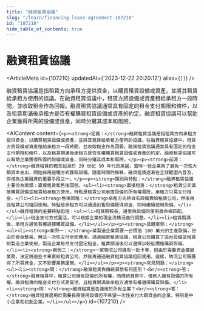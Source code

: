 ```yaml
---
title: "融資租賃協議"
slug: "/learn/financing-lease-agreement-107210"
id: "107210"
hide_table_of_contents: true
---
```



# 融資租賃協議

<ArticleMeta id={107210} updatedAt={'2023-12-22 20:20:12'} alias={`[]`} />
<div className='border-solid border-b border-t-0 my-4 border-[var(--ifm-color-gray-300)]' />

融資租賃協議是指租賃方向承租方提供資金，以購買租賃設備或資產，並將其租賃給承租方使用的協議。在融資租賃協議中，租賃方將設備或資產租給承租方一段時間，並收取租金作為回報。融資租賃協議通常具有固定的租金支付期限和條件，以及租賃期滿後承租方是否有權購買租賃設備或資產的約定。融資租賃協議可以幫助企業獲得所需的設備或資產，同時分攤其成本和風險。

<AIContent content={`<p><strong>定義：</strong>融資租賃協議是指租賃方向承租方提供資金，以購買租賃設備或資產，並將其租賃給承租方使用的協議。在融資租賃協議中，租賃方將設備或資產租給承租方一段時間，並收取租金作為回報。融資租賃協議通常具有固定的租金支付期限和條件，以及租賃期滿後承租方是否有權購買租賃設備或資產的約定。融資租賃協議可以幫助企業獲得所需的設備或資產，同時分攤其成本和風險。</p><p><strong>起源：</strong>融資租賃的概念起源於 20 世紀 50 年代的美國，當時一些企業為了避免一次性大額資本支出，開始採用這種方式獲取設備。隨着時間的推移，融資租賃逐漸在全球範圍內普及，併成為企業融資的重要手段之一。</p><p><strong>類別與特點：</strong>融資租賃協議主要分為兩類：直接租賃和售後回租。<ul><li><strong>直接租賃：</strong>租賃公司直接購買設備並租賃給承租方使用。特點是租賃公司承擔設備的所有權風險，承租方只需支付租金。</li><li><strong>售後回租：</strong>承租方先將自有設備賣給租賃公司，然後再從租賃公司租回使用。特點是承租方可以通過出售設備獲得資金，同時繼續使用設備。</li></ul>融資租賃的主要特點包括：<ul><li>租賃期較長，通常與設備的使用壽命相匹配。</li><li>租金支付方式靈活，可以根據企業的現金流情況進行調整。</li><li>租賃期滿後，承租方通常有權選擇購買設備。</li></ul></p><p><strong>具體案例：</strong><ul><li><strong>案例一：</strong>某製造企業需要一台價值 100 萬元的生產設備，但由於資金緊張，無法一次性支付全部費用。通過融資租賃協議，租賃公司購買了這台設備並租賃給製造企業使用，製造企業每月支付固定租金，租賃期滿後可以選擇以較低價格購買設備。</li><li><strong>案例二：</strong>一家物流公司擁有一批卡車，但由於需要資金擴展業務，決定將這些卡車賣給租賃公司，然後再通過融資租賃協議租回使用。這樣，物流公司既獲得了所需資金，又不影響業務運營。</li></ul></p><p><strong>常見問題：</strong><ul><li><strong>問：</strong>融資租賃與傳統貸款有何區別？<br/><strong>答：</strong>融資租賃中，租賃公司擁有設備的所有權，而傳統貸款中，借款人擁有設備的所有權。融資租賃的租金支付方式更靈活，且租賃期滿後承租方通常有權選擇購買設備。</li><li><strong>問：</strong>融資租賃是否適用於所有企業？<br/><strong>答：</strong>融資租賃適用於需要長期使用設備但不希望一次性支付大額資金的企業，特別是中小企業和初創企業。</li></ul></p>`} id={107210} />
